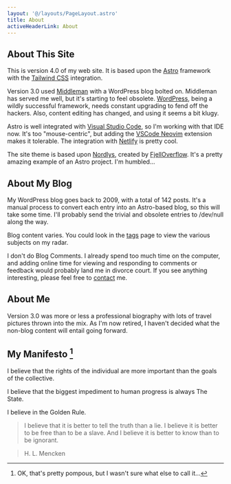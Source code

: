 ```yaml
---
layout: '@/layouts/PageLayout.astro'
title: About
activeHeaderLink: About
---
```


## About This Site

This is version 4.0 of my web site. It is based upon the [Astro](https://astro.build/) framework with the
[Tailwind CSS](https://tailwindcss.com/) integration.

Version 3.0 used [Middleman](https://middlemanapp.com/) with a WordPress blog bolted on. Middleman has served me well, but it's starting to feel obsolete.
[WordPress](https://wordpress.com/), being a wildly successful framework, needs constant upgrading to fend off the hackers. Also, content editing
has changed, and using it seems a bit klugy.

Astro is well integrated with [Visual Studio Code](https://code.visualstudio.com/), so I'm working with that IDE now. It's too "mouse-centric", but adding
the [VSCode Neovim](https://github.com/vscode-neovim/vscode-neovim) extension makes it tolerable. The integration with [Netlify](https://www.netlify.com/) is pretty cool.

The site theme is based upon [Nordlys](https://nordlys.fjelloverflow.dev/), created by [FjellOverflow](https://fjelloverflow.dev/). It's a pretty amazing
example of an Astro project. I'm humbled...

## About My Blog

My WordPress blog goes back to 2009, with a total of 142 posts. It's a manual process to convert each entry into
an Astro-based blog, so this will take some time. I'll probably send the trivial and obsolete entries to /dev/null
along the way.

Blog content varies. You could look in the [tags](/tags) page to view the various subjects on my radar.

I don't do Blog Comments. I already spend too much time on the computer, and adding online time for viewing
and responding to comments or feedback would probably land me in divorce court. If you see anything interesting,
please feel free to [contact](/contact) me.

## About Me

Version 3.0 was more or less a professional biography with lots of travel pictures thrown into the mix.
As I'm now retired, I haven't decided what the non-blog content will entail going forward.

## My Manifesto [^1]

I believe that the rights of the individual are more important than the goals of the collective.

I believe that the biggest impediment to human progress is always The State.

I believe in the Golden Rule.

> I believe that it is better to tell the truth than a lie. I believe it is better to be free than to be a slave. And I believe it is better to know than to be ignorant.

> H. L. Mencken

[^1]: OK, that's pretty pompous, but I wasn't sure what else to call it...
